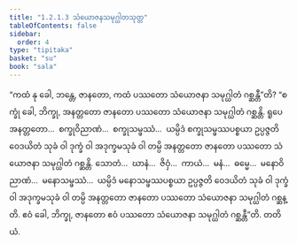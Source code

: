 ```yaml
---
title: "1.2.1.3 သံယောဇနသမုဂ္ဃါတသုတ္တ"
tableOfContents: false
sidebar:
  order: 4
type: "tipitaka"
basket: "su"
book: "sala"
---
```



<DynamicBreadcrumb />

<Division number="55" book="sala">

<Paragraph number="169" book="sala">
“ကထံ နု ခေါ, ဘန္တေ, ဇာနတော, ကထံ ပဿတော သံယောဇနာ သမုဂ္ဃါတံ ဂစ္ဆန္တီ”တိ? “စက္ခုံ ခေါ, ဘိက္ခု, အနတ္တတော ဇာနတော ပဿတော သံယောဇနာ သမုဂ္ဃါတံ ဂစ္ဆန္တိ. ရူပေ အနတ္တတော…  စက္ခုဝိညာဏံ…  စက္ခုသမ္ဖဿံ…  ယမ္ပိဒံ စက္ခုသမ္ဖဿပစ္စယာ ဥပ္ပဇ္ဇတိ ဝေဒယိတံ သုခံ ဝါ ဒုက္ခံ ဝါ အဒုက္ခမသုခံ ဝါ တမ္ပိ အနတ္တတော ဇာနတော ပဿတော သံယောဇနာ သမုဂ္ဃါတံ ဂစ္ဆန္တိ. သောတံ…  ဃာနံ…  ဇိဝှံ…  ကာယံ…  မနံ…  ဓမ္မေ…  မနောဝိညာဏံ…  မနောသမ္ဖဿံ…  ယမ္ပိဒံ မနောသမ္ဖဿပစ္စယာ ဥပ္ပဇ္ဇတိ ဝေဒယိတံ သုခံ ဝါ ဒုက္ခံ ဝါ အဒုက္ခမသုခံ ဝါ တမ္ပိ အနတ္တတော ဇာနတော ပဿတော သံယောဇနာ သမုဂ္ဃါတံ ဂစ္ဆန္တိ. ဧဝံ ခေါ, ဘိက္ခု, ဇာနတော ဧဝံ ပဿတော သံယောဇနာ သမုဂ္ဃါတံ ဂစ္ဆန္တီ”တိ.

</Paragraph>
</Division>

<Paragraph number="170" type="center" book="sala">
တတိယံ.
</Paragraph>